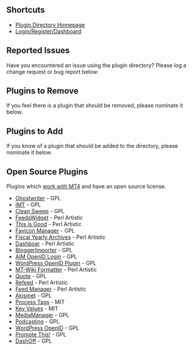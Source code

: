 == Shortcuts ==

* [http://plugins.movabletype.org Plugin Directory Homepage]
* [http://plugins.movabletype.org/login Login/Register/Dashboard]

== Reported Issues ==

Have you encountered an issue using the plugin directory? Please log a change request or bug report below:

== Plugins to Remove ==

If you feel there is a plugin that should be removed, please nominate it below.


== Plugins to Add ==

If you know of a plugin that should be added to the directory, please nominate it below.

== Open Source Plugins ==

Plugins which [http://plugins.movabletype.org/cgi-bin/mt4community/mt-search.cgi?tag=works%20with%20mt4&blog_id=1 work with MT4] and have an open source license.

* [http://plugins.movabletype.org/ghostwriter/ Ghostwriter] - GPL
* [http://plugins.movabletype.org/imt/ iMT] - GPL
* [http://plugins.movabletype.org/clean-sweep/ Clean Sweep] - GPL
* [http://plugins.movabletype.org/feedswidget/ FeedsWidget] - Perl Artistic
* [http://plugins.movabletype.org/thi-is-good/ This is Good] - Perl Artistic
* [http://plugins.movabletype.org/favicon-manager/ Favicon Manager] - GPL
* [http://plugins.movabletype.org/fiscalyearlyarchives/ Fiscal Yearly Archives] - Perl Artistic
* [http://plugins.movabletype.org/dashboar/ Dashboar] - Perl Artistic
* [http://plugins.movabletype.org/bloggerimporter/ BloggerImporter] - GPL
* [http://plugins.movabletype.org/aim-openid-login/ AIM OpenID Login] - GPL
* [http://plugins.movabletype.org/wordpress-openid-plugin/ WordPress OpenID Plugin] - GPL
* [http://plugins.movabletype.org/mtkwikiformatter/ MT-Wiki Formatter] - Perl Artistic
* [http://plugins.movabletype.org/quote/ Quote] - GPL
* [http://plugins.movabletype.org/refeed/ Refeed] - Perl Artistic
* [http://plugins.movabletype.org/feed-manager/ Feed Manager] - Perl Artistic
* [http://plugins.movabletype.org/akismet/ Akismet] - GPL
* [http://plugins.movabletype.org/process-tags/ Process Tags] - MIT
* [http://plugins.movabletype.org/keyvalues/ Key Values] - MIT
* [http://plugins.movabletype.org/media-manager/ MediaManager] - GPL
* [http://plugins.movabletype.org/podcasting-plugin-for-movable/ Podcasting] - GPL
* [http://plugins.movabletype.org/wordpress-openid-plugin/ WordPress OpenID] - GPL
* [http://plugins.movabletype.org/promote-this/ Promote This!] - GPL
* [http://plugins.movabletype.org/dashoff/ DashOff] - GPL
